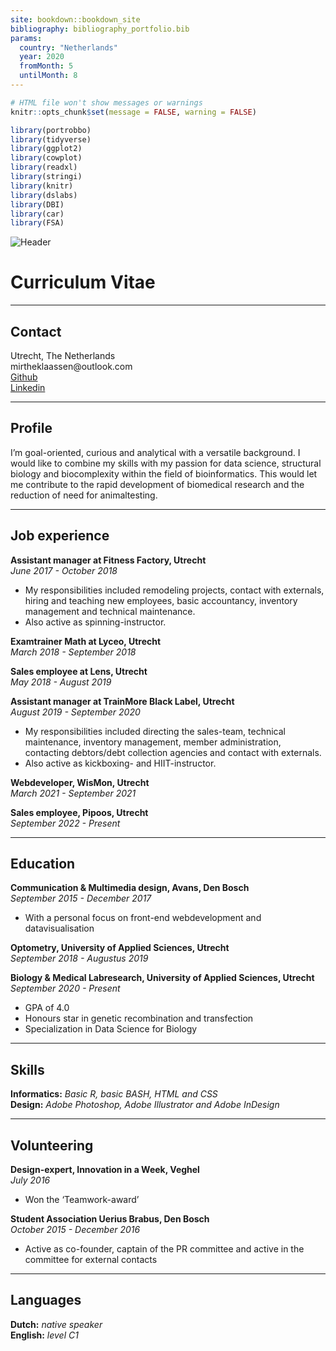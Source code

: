 ```yaml
---
site: bookdown::bookdown_site
bibliography: bibliography_portfolio.bib
params:
  country: "Netherlands"
  year: 2020
  fromMonth: 5
  untilMonth: 8
---
```


```r
# HTML file won't show messages or warnings
knitr::opts_chunk$set(message = FALSE, warning = FALSE)
```

```r
library(portrobbo)
library(tidyverse)
library(ggplot2)
library(cowplot)
library(readxl)
library(stringi)
library(knitr)
library(dslabs)
library(DBI)
library(car)
library(FSA)
```

<img src="images/cv_photo_header.jpg" alt="Header">

# Curriculum Vitae {-}

----

## Contact {-}
<i class="fa fa-home"></i> Utrecht, The Netherlands<br>
<i class="fa fa-envelope"></i> mirtheklaassen@outlook.com<br>
<i class="fa fa-github"></i> [Github](https://github.com/mirthhe)<br>
<i class="fa fa-briefcase"></i> [Linkedin](https://www.linkedin.com/in/mirtheklaassen020597/)

----

## Profile {-}
I'm goal-oriented, curious and analytical with a versatile background. I would like to combine my skills with my passion for data science, structural biology and biocomplexity within the field of bioinformatics. This would let me contribute to the rapid development of biomedical research and the reduction of need for animaltesting.

----

## Job experience {-}
__Assistant manager at Fitness Factory, Utrecht__<br>
_June 2017 - October 2018_
<ul><li>My responsibilities included remodeling projects, contact with externals, hiring and teaching new employees, basic accountancy, inventory management and technical maintenance.</li>
<li>Also active as spinning-instructor.</li></ul>

__Examtrainer Math at Lyceo, Utrecht__<br>
_March 2018 - September 2018_

__Sales employee at Lens, Utrecht__<br>
_May 2018 - August 2019_

__Assistant manager at TrainMore Black Label, Utrecht__<br>
_August 2019 - September 2020_
<ul><li>My responsibilities included directing the sales-team, technical maintenance, inventory management, member administration, contacting debtors/debt collection agencies and contact with externals.</li>
<li>Also active as kickboxing- and HIIT-instructor.</ul>

__Webdeveloper, WisMon, Utrecht__<br>
_March 2021 - September 2021_

__Sales employee, Pipoos, Utrecht__<br>
_September 2022 - Present_

----

## Education {-}
__Communication & Multimedia design, Avans, Den Bosch__<br>
_September 2015 - December 2017_
<ul><li>With a personal focus on front-end webdevelopment and datavisualisation</li></ul>

__Optometry, University of Applied Sciences, Utrecht__<br>
_September 2018 - Augustus 2019_

__Biology & Medical Labresearch, University of Applied Sciences, Utrecht__<br>
_September 2020 - Present_
<ul><li>GPA of 4.0</li>
<li>Honours star in genetic recombination and transfection</li>
<li>Specialization in Data Science for Biology</li></ul>

----

## Skills {-}

__Informatics:__ _Basic R, basic BASH, HTML and CSS_<br>
__Design:__ _Adobe Photoshop, Adobe Illustrator and Adobe InDesign_

----

## Volunteering {-}
__Design-expert, Innovation in a Week, Veghel__<br>
_July 2016_
<ul><li>Won the 'Teamwork-award'</li></ul>

__Student Association Uerius Brabus, Den Bosch__<br>
_October 2015 - December 2016_
<ul><li>Active as co-founder, captain of the PR committee and active in the committee for external contacts</li></ul>

----

## Languages {-}

__Dutch:__ _native speaker_<br>
__English:__ _level C1_